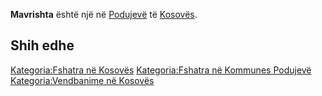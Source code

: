{{Fshat në 
 | Emri                = Mavrishta
 | EmriAlt                = 
 | NAME_SHORT_FORM=      
 | NAME_GENERIC=      
 | NAME_SORT_NAME_RO=      MAVRISHTA
 | FULL_NAME_RO = Mavrishta
 | FULL_NAME_ND_RO=Mavrishta
 | SORT_NAME_RG=MAVRISHTA
 | FULL_NAME_RG=Mavrishta
 | FULL_NAME_ND_RG=Mavrishta
 | SRP_NAME_SHORT_FORM=      
 | SRP_NAME_GENERIC=      
 | SRP_NAME_SORT_NAME_RO=      
 | SRP_FULL_NAME_RO = 
 | SRP_FULL_NAME_ND_RO=
 | SRP_SORT_NAME_RG=
 | SRP_FULL_NAME_RG=
 | SRP_FULL_NAME_ND_RG=
 | Emri (Rasa dhanore) = 
 | Figura              = 
 | Shteti              = Kosovo
 | Komuna              = Podujevë
 | Kodi postar         = 
 | Sipërfaqja          = 

 | Popullsia           = 

 | Regj. i popullsisë  = 
 | Dend. e popullsisë  = 
 | Faqja zyrtare       = 
 <!--- Koordinatat ----> 
 | Gjerësia            = 43.070833
 | Gjatësia            = 21.127222
 | Lartësia            = 
}}
'''Mavrishta''' është një [[]] në [[Podujevë]] të [[Kosovës]].

<!-- == Gjeografia == -->
<!-- == Historia == -->
<!-- == Demografia == -->
== Shih edhe ==
{{Komuna Podujevë}}
{{Kosovo-Administrata-Cung}}

[[Kategoria:Fshatra në Kosovës]]
[[Kategoria:Fshatra në Kommunes Podujevë]]
[[Kategoria:Vendbanime në Kosovës]]